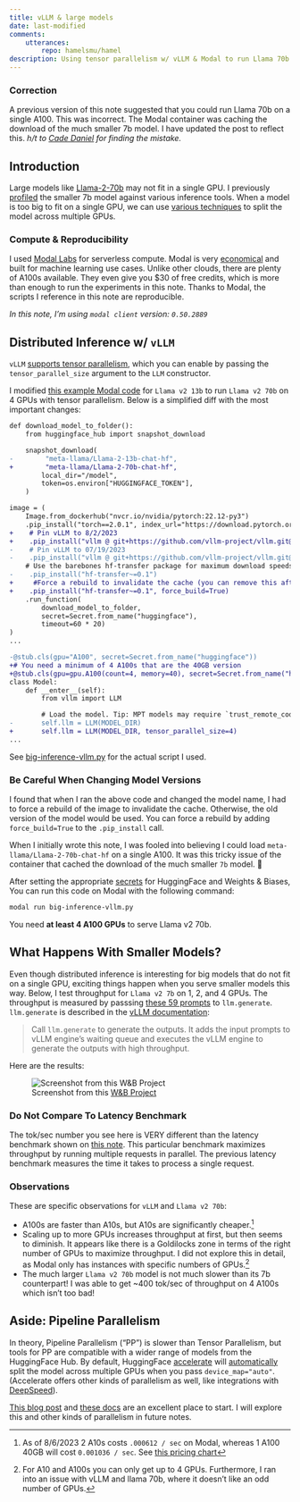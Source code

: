 ```yaml
---
title: vLLM & large models
date: last-modified
comments:
    utterances:
        repo: hamelsmu/hamel
description: Using tensor parallelism w/ vLLM & Modal to run Llama 70b
---
```


:::{.callout-warning}
### Correction

A previous version of this note suggested that you could run Llama 70b on a single A100.  This was incorrect.  The Modal container was caching the download of the much smaller 7b model.  I have updated the post to reflect this. _h/t to [Cade Daniel](https://twitter.com/edacih) for finding the mistake._
:::

## Introduction

Large models like [Llama-2-70b](https://huggingface.co/meta-llama/Llama-2-70b-hf) may not fit in a single GPU.  I previously [profiled](03_inference.ipynb) the smaller 7b model against various inference tools.  When a model is too big to fit on a single GPU, we can use [various techniques](https://huggingface.co/docs/transformers/v4.15.0/parallelism) to split the model across multiple GPUs.  


### Compute & Reproducibility

I used [Modal Labs](https://modal.com/) for serverless compute.  Modal is very [economical](https://modal.com/pricing) and built for machine learning use cases.  Unlike other clouds, there are plenty of A100s available.  They even give you $30 of free credits, which is more than enough to run the experiments in this note. Thanks to Modal, the scripts I reference in this note are reproducible.

_In this note, I'm using `modal client` version: `0.50.2889`_

## Distributed Inference w/ `vLLM`

`vLLM` [supports tensor parallelism](https://vllm.readthedocs.io/en/latest/serving/distributed_serving.html), which you can enable by passing the `tensor_parallel_size` argument to the `LLM` constructor.

I modified [this example Modal code](https://modal.com/docs/guide/ex/vllm_inference) for `Llama v2 13b` to run `Llama v2 70b` on 4 GPUs with tensor parallelism. Below is a simplified diff with the most important changes:

```diff
def download_model_to_folder():
    from huggingface_hub import snapshot_download

    snapshot_download(
-        "meta-llama/Llama-2-13b-chat-hf",
+        "meta-llama/Llama-2-70b-chat-hf",
        local_dir="/model",
        token=os.environ["HUGGINGFACE_TOKEN"],
    )

image = (
    Image.from_dockerhub("nvcr.io/nvidia/pytorch:22.12-py3")
    .pip_install("torch==2.0.1", index_url="https://download.pytorch.org/whl/cu118")
+    # Pin vLLM to 8/2/2023
+    .pip_install("vllm @ git+https://github.com/vllm-project/vllm.git@79af7e96a0e2fc9f340d1939192122c3ae38ff17")
-    # Pin vLLM to 07/19/2023
-    .pip_install("vllm @ git+https://github.com/vllm-project/vllm.git@bda41c70ddb124134935a90a0d51304d2ac035e8")
    # Use the barebones hf-transfer package for maximum download speeds. No progress bar, but expect 700MB/s.
-    .pip_install("hf-transfer~=0.1")
+     #Force a rebuild to invalidate the cache (you can remove this after the first time)
+    .pip_install("hf-transfer~=0.1", force_build=True)
    .run_function(
        download_model_to_folder,
        secret=Secret.from_name("huggingface"),
        timeout=60 * 20)
)
...

-@stub.cls(gpu="A100", secret=Secret.from_name("huggingface"))
+# You need a minimum of 4 A100s that are the 40GB version
+@stub.cls(gpu=gpu.A100(count=4, memory=40), secret=Secret.from_name("huggingface"))
class Model:
    def __enter__(self):
        from vllm import LLM

        # Load the model. Tip: MPT models may require `trust_remote_code=true`.
-       self.llm = LLM(MODEL_DIR)
+       self.llm = LLM(MODEL_DIR, tensor_parallel_size=4)
...  
```

See [big-inference-vllm.py](https://github.com/hamelsmu/hamel/blob/master/notes/llm/inference/big-inference-vllm.py) for the actual script I used.

:::{.callout-warning}
### Be Careful When Changing Model Versions

I found that when I ran the above code and changed the model name, I had to force a rebuild of the image to invalidate the cache.  Otherwise, the old version of the model would be used.  You can force a rebuild by adding `force_build=True` to the `.pip_install` call.

When I initially wrote this note, I was fooled into believing I could load `meta-llama/Llama-2-70b-chat-hf` on a single A100.  It was this tricky issue of the container that cached the download of the much smaller `7b` model. 🤦
:::

After setting the appropriate [secrets](https://modal.com/docs/guide/secrets) for HuggingFace and Weights & Biases, You can run this code on Modal with the following command:

```bash
modal run big-inference-vllm.py
```
You need **at least 4 A100 GPUs** to serve Llama v2 70b.


## What Happens With Smaller Models?

Even though distributed inference is interesting for big models that do not fit on a single GPU, exciting things happen when you serve smaller models this way.  Below, I test throughput for `Llama v2 7b` on 1, 2, and 4 GPUs. The throughput is measured by passsing [these 59 prompts](https://github.com/hamelsmu/hamel/blob/master/notes/llm/inference/questions.py) to `llm.generate`.  `llm.generate` is described in the [vLLM documentation](https://vllm.readthedocs.io/en/latest/getting_started/quickstart.html):

> Call `llm.generate` to generate the outputs. It adds the input prompts to vLLM engine’s waiting queue and executes the vLLM engine to generate the outputs with high throughput.

Here are the results:

![Screenshot from this [W&B Project](https://wandb.ai/hamelsmu/llama-inference/table)](wandb-vllm.png)

:::{.callout-warning}

### Do Not Compare To Latency Benchmark

The tok/sec number you see here is VERY different than the latency benchmark shown on [this note](03_inference.ipynb).  This particular benchmark maximizes throughput by running multiple requests in parallel.  The previous latency benchmark measures the time it takes to process a single request.

:::

### Observations

These are specific observations for `vLLM` and `Llama v2 70b`:

- A100s are faster than A10s, but A10s are significantly cheaper.[^1] 
- Scaling up to more GPUs increases throughput at first, but then seems to diminish.  It appears like there is a Goldilocks zone in terms of the right number of GPUs to maximize throughput.  I did not explore this in detail, as Modal only has instances with specific numbers of GPUs.[^2]
- The much larger `Llama v2 70b` model is not much slower than its 7b counterpart!  I was able to get ~400 tok/sec of throughput on 4 A100s which isn't too bad!

[^1]: As of 8/6/2023 2 A10s costs `.000612 / sec` on Modal, whereas 1 A100 40GB will cost `0.001036 / sec`.  See [this pricing chart](https://modal.com/pricing)
[^2]: For A10 and A100s you can only get up to 4 GPUs.  Furthermore, I ran into an issue with vLLM and llama 70b, where it doesn't like an odd number of GPUs.

## Aside: Pipeline Parallelism

In theory, Pipeline Parallelism ("PP") is slower than Tensor Parallelism, but tools for PP are compatible with a wider range of models from the HuggingFace Hub.  By default, HuggingFace [accelerate](https://huggingface.co/docs/accelerate/index) will [automatically](https://huggingface.co/docs/accelerate/usage_guides/big_modeling) split the model across multiple GPUs when you pass `device_map="auto"`.  (Accelerate offers other kinds of parallelism as well, like integrations with [DeepSpeed](https://huggingface.co/docs/accelerate/usage_guides/deepspeed)).

[This blog post](https://huggingface.co/blog/accelerate-large-models) and [these docs](https://huggingface.co/docs/accelerate/usage_guides/big_modeling) are an excellent place to start. I will explore this and other kinds of parallelism in future notes.
